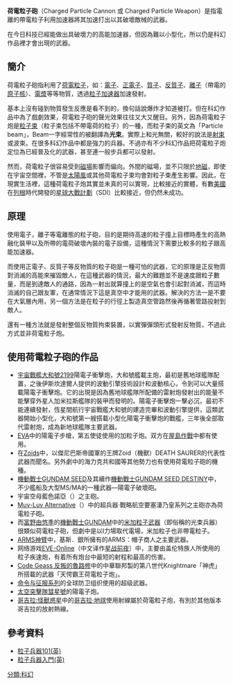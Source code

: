 '''荷電粒子砲'''（Charged Particle Cannon 或 Charged Particle Weapon）是指電離的帶電粒子利用加速器將其加速打出以其破壞敵械的武器。

在今日科技已經能做出具破壞力的高能加速器，但因為難以小型化，所以仍是科幻作品裡才會出現的武器。

==簡介==
荷電粒子砲指利用了[[荷電粒子|荷電粒子]]，如：[[電子|電子]]、[[正電子|正電子]]、[[質子|質子]]、[[反質子|反質子]]、[[離子|離子]]（帶電的[[原子核|原子核]]）、[[電漿|電漿]]等等物質，透過[[粒子加速器|粒子加速器]]加速發射。

基本上沒有碰到物質發生反應是看不到的，換句話說爆炸才知道被打。但在科幻作品中為了戲劇效果，荷電粒子砲的聲光效果往往又大又醒目。另外，因為荷電粒子炮是[[粒子束武器|粒子束]]（粒子束包括不帶電荷的粒子）的一種，而粒子束的英文為「Particle beam」，Beam一字經常性的被翻譯為'''光束'''。實際上和光無關，較好的說法是[[射束|射束]]或波束。在很多科幻作品中都是強力的兵器。不過亦有不少科幻作品把荷電粒子炮定位為已經普及化的武器，甚至連一般步兵都可以發射。

然而，荷電粒子很容易受到[[磁場|磁場]]影響而偏向。外間的磁場，並不只限於[[地磁|地磁]]，即使在宇宙空間裡，不管是[[太陽風|太陽風]]或其他荷電粒子束均會對粒子束產生影響。因此，在現實生活裡，這種荷電粒子炮其實並未真的可以實現，比較接近的實體，有數[[美國|美國]]在[[列根|列根]]時代開發的[[星球大戰計劃|星球大戰計劃]]（SDI）比較接近，但仍然未成功。

==原理==
使用電子，離子等電離態的粒子砲，目的是期待高速的粒子撞上目標時產生的高熱融化裝甲以及所帶的電荷破壞內裝的電子設備，這種情況下需要比較多的粒子跟高能加速器。

而使用正電子、反質子等反物質的粒子砲是一種可怕的武器，它的原理是正反物質對消滅的高能來摧毀敵人，在這種武器的情況，最大的難題並不是速度跟粒子數量，而是到達敵人的通路，因為一射出就算撞上的是空氣也會引起對消滅，而這時消滅的自己跟友軍，在通常情況下這是真空中才能用的武器。解決的方法一是不要在大氣層內用，另一個方法是在粒子的行徑上製造真空管路然後再循著管路投射到敵人。

還有一種方法就是發射整個反物質拘束裝置，以實彈彈頭形式發射反物質，不過此方式並非荷電粒子炮。

==使用荷電粒子砲的作品==
*[[宇宙戰艦大和號|宇宙戰艦大和號2199]]陽電子衝擊炮，大和號艦載主炮，最初是舊地球艦隊配置，之後伊斯坎達爾人提供的波動引擎技術設計和波動核心，令到可以大量搭載陽電子衝擊炮。它的出現是因為舊地球艦隊所配備的雷射炮發射出的能量不能擊穿外星人加米拉斯艦隊的裝甲而發明的。陽電子衝擊炮一擊必沉，最初不能連續發射，恆星間航行宇宙戰艦大和號的建造完畢和波動引擎提供，這類武器開始小型化，大和號第一艘搭載小型化陽電子衝擊炮的戰艦，三年後全部取代雷射炮，成為新地球艦隊主要武器。
*[[新世纪福音战士|EVA]]中的陽電子步槍，第五使徒使用的加粒子炮。双方在[[屋島作戰|屋島作戰]]中都有使用。
*在[[機獸系列|Zoids]]中，以傑尼巴斯帝國軍的王牌Zoid（機獸）DEATH SAURER的代表性武器而聞名。另外劇中的海力克共和國等其他勢力也有使用荷電粒子砲的機種。
*[[機動戰士GUNDAM_SEED|機動戰士GUNDAM SEED]]及其續作[[機動戰士GUNDAM_SEED_DESTINY|機動戰士GUNDAM SEED DESTINY]]中，不少艦船及大型MS/MA的一種武器—陽電子破壞砲。
*宇宙空母藍色諾亞（{{lang|ja|ブルーノア}}）之主砲。
*[[Muv-Luv_Alternative|Muv-Luv Alternative]]（{{lang|ja|マブラヴ オルタネイティヴ}}）中的超兵器‧戰略航空要塞淒乃皇系列之主砲亦為荷電粒子砲。
*而[[富野由悠季|富野由悠季]]的[[機動戰士GUNDAM|機動戰士GUNDAM]]中的[[米諾夫斯基粒子應用技術#米加粒子炮|米加粒子武器]]（即俗稱的光束兵器）很類似荷電粒子砲，但劇中是以I力場取代電場，米加粒子也非帶電粒子。
*[[ARMS神臂|ARMS神臂]]中，基斯．銀所擁有的ARMS：帽子商人之主要武器。
*网络游戏[[EVE-Online|EVE-Online]]（中文译作[[星战前夜|星战前夜]]）中，主要由盖伦特族人所使用的粒子疾速炮，有着所有炮台中最短的射程和最高的伤害。
*[[Code_Geass_反叛的魯路修|Code Geass 反叛的魯路修]]中的中華聯邦製的第八世代Knightmare「神虎」所搭載的武器「天愕霸王荷電粒子炮」。
*[[命令与征服系列|命令与征服系列]]的全球防卫组织使用的超级武器。
*[[太空突擊隊|太空突擊隊]][[彗星號|彗星號]]的陽電子炮。
*[[哥吉拉_(動畫電影)|哥吉拉:怪獸惑星]]中的[[哥吉拉|哥吉拉‧地球]]使用射線屬於荷電粒子炮，有別於其他版本哥吉拉的放射熱線。

==參考資料==
*[https://web.archive.org/web/20061016213017/http://www.physicspost.com/articles.php?articleId=82&page=3 粒子兵器101(英)]
*[https://web.archive.org/web/20120417021903/http://www.airpower.maxwell.af.mil/airchronicles/aureview/1984/jul-aug/roberds.html 粒子兵器入門(英)]



[[分類:科幻|分類:科幻]]